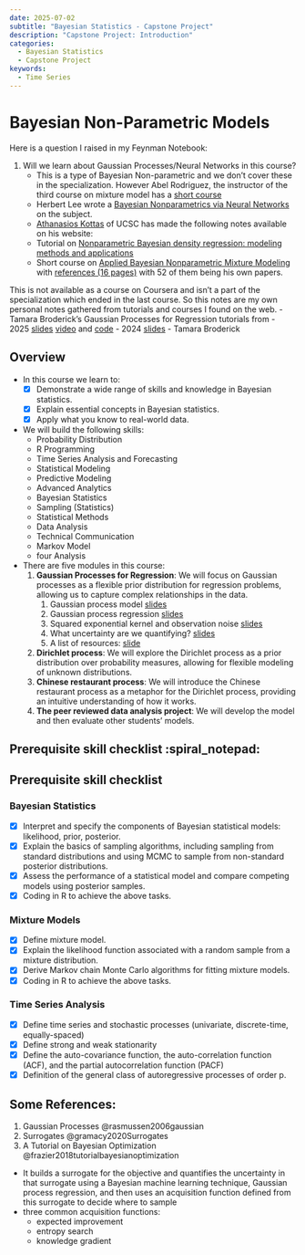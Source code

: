 ```yaml
---
date: 2025-07-02
subtitle: "Bayesian Statistics - Capstone Project"
description: "Capstone Project: Introduction"
categories:
  - Bayesian Statistics
  - Capstone Project
keywords:
  - Time Series
---
```


# Bayesian Non-Parametric Models

Here is a question I raised in my Feynman Notebook:

1. Will we learn about Gaussian Processes/Neural Networks in this course?
   - This is a type of Bayesian Non-parametric and we don't cover these in the specialization. However Abel Rodriguez, the instructor of the third course on mixture model has a [short course](https://users.soe.ucsc.edu/~abel/website/Teaching.html)
   - Herbert Lee wrote a [Bayesian Nonparametrics via Neural Networks](https://www.amazon.com/Bayesian-Nonparametrics-Networks-Statistics-Probability/dp/0898715636) on the subject.
   - [Athanasios Kottas](https://users.soe.ucsc.edu/~thanos/) of UCSC has made the following notes available on his website:   
    - Tutorial on [Nonparametric Bayesian density regression:
modeling methods and applications](https://users.soe.ucsc.edu/~thanos/BNPnet_tutorial_notes.pdf)
    - Short course on [Applied Bayesian Nonparametric Mixture Modeling](https://users.soe.ucsc.edu/~thanos/NPB_course_notes.pdf) with [references (16 pages)](https://users.soe.ucsc.edu/~thanos/NPB_course_references.pdf) with 52 of them being his own papers.


This is not available as a course on Coursera and isn't a part of the specialization which ended in the last course. So this notes are my own personal notes gathered from tutorials and courses I found on the web.
- Tamara Broderick's Gaussian Processes for Regression tutorials from 
  - 2025 [slides](https://tamarabroderick.com/tutorial_2025_asa_cirs_webinar.html) [video](https://www.youtube.com/watch?v=szuREe_brxw&ab_channel=AmstatVideos) and [code](https://github.com/tbroderick/gps_tutorial/tree/2025asa_cirs)
  - 2024 [slides](https://tamarabroderick.com/tutorial_2024_cps-fr.html) 
- Tamara Broderick

## Overview

- In this course we learn to:
  - [x] Demonstrate a wide range of skills and knowledge in Bayesian statistics.
  - [x] Explain essential concepts in Bayesian statistics.
  - [x] Apply what you know to real-world data.
- We will build the following skills:
  - Probability Distribution
  - R Programming
  - Time Series Analysis and Forecasting
  - Statistical Modeling
  - Predictive Modeling
  - Advanced Analytics
  - Bayesian Statistics
  - Sampling (Statistics)
  - Statistical Methods
  - Data Analysis
  - Technical Communication
  - Markov Model
  - four Analysis
- There are five modules in this course:
  1. **Gaussian Processes for Regression**: We will focus on Gaussian processes as a flexible prior distribution for regression problems, allowing us to capture complex relationships in the data.
      1. Gaussian process model [slides](https://tamarabroderick.com/files/broderick_2024_cps-fr_part_i.pdf)
      2. Gaussian process regression [slides](https://tamarabroderick.com/files/broderick_2024_cps-fr_part_ii.pdf)
      3. Squared exponential kernel and observation noise [slides](https://tamarabroderick.com/files/broderick_2024_cps-fr_part_iii.pdf)
      4. What uncertainty are we quantifying? [slides](https://tamarabroderick.com/files/broderick_2024_cps-fr_part_iv.pdf)
      5. A list of resources: [slide](https://tamarabroderick.com/files/broderick_2024_cps-fr_resources.pdf)
  2. **Dirichlet process**: We will explore the Dirichlet process as a prior distribution over probability measures, allowing for flexible modeling of unknown distributions.
  3. **Chinese restaurant process**: We will introduce the Chinese restaurant process as a metaphor for the Dirichlet process, providing an intuitive understanding of how it works.
  4. **The peer reviewed data analysis project**: We will develop the model and then evaluate other students' models.




## Prerequisite skill checklist  :spiral_notepad: 


:::: {.callout-note collapse="true"}
## Prerequisite skill checklist

### Bayesian Statistics
- [x] Interpret and specify the components of Bayesian statistical models: likelihood, prior, posterior.
- [x] Explain the basics of sampling algorithms, including sampling from
standard distributions and using MCMC to sample from non-standard
posterior distributions.
- [x] Assess the performance of a statistical model and compare competing
models using posterior samples.
- [x] Coding in R to achieve the above tasks.

### Mixture Models
- [x] Define mixture model.
- [x] Explain the likelihood function associated with a random sample
from a mixture distribution.
- [x] Derive Markov chain Monte Carlo algorithms for fitting mixture models.
- [x] Coding in R to achieve the above tasks.

### Time Series Analysis
- [x] Define time series and stochastic processes (univariate, discrete-time, equally-spaced)
- [x] Define strong and weak stationarity
- [x] Define the auto-covariance function, the auto-correlation function
(ACF), and the partial autocorrelation function (PACF)
- [x] Definition of the general class of autoregressive processes of order p.
:::

## Some References:

1. Gaussian Processes @rasmussen2006gaussian
2. Surrogates @gramacy2020Surrogates
3. A Tutorial on Bayesian Optimization @frazier2018tutorialbayesianoptimization
  - It builds a surrogate for the objective and quantifies the uncertainty in that surrogate using a Bayesian machine learning technique, Gaussian process regression, and then uses an acquisition function defined from this surrogate to decide where to sample
  - three common acquisition functions:
    - expected improvement
    - entropy search
    - knowledge gradient
